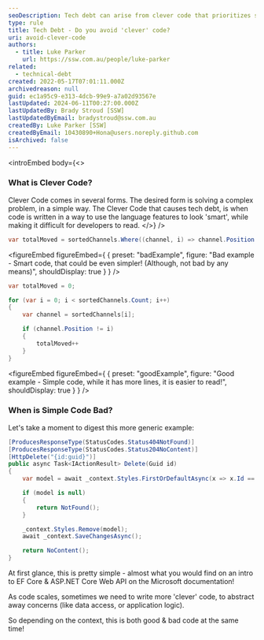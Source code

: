 ```yaml
---
seoDescription: Tech debt can arise from clever code that prioritizes showing off programming skills over simplicity and readability.
type: rule
title: Tech Debt - Do you avoid 'clever' code?
uri: avoid-clever-code
authors:
  - title: Luke Parker
    url: https://ssw.com.au/people/luke-parker
related:
  - technical-debt
created: 2022-05-17T07:01:11.000Z
archivedreason: null
guid: ec1a95c9-e313-4dcb-99e9-a7a02d93567e
lastUpdated: 2024-06-11T00:27:00.000Z
lastUpdatedBy: Brady Stroud [SSW]
lastUpdatedByEmail: bradystroud@ssw.com.au
createdBy: Luke Parker [SSW]
createdByEmail: 10430890+Hona@users.noreply.github.com
isArchived: false
---
```


<introEmbed
  body={<>
### What is Clever Code?

Clever Code comes in several forms. The desired form is solving a complex problem, in a simple way. The Clever Code that causes tech debt, is when code is written in a way to use the language features to look 'smart', while making it difficult for developers to read.
  </>}
/>
```cs
var totalMoved = sortedChannels.Where((channel, i) => channel.Position != i).Count();
```
<figureEmbed figureEmbed={ {
  preset: "badExample",
  figure: "Bad example - Smart code, that could be even simpler! (Although, not bad by any means)",
  shouldDisplay: true
} } />


```cs
var totalMoved = 0;

for (var i = 0; i < sortedChannels.Count; i++)
{
    var channel = sortedChannels[i];

    if (channel.Position != i)
    {
        totalMoved++
    }
}
```
<figureEmbed figureEmbed={ {
  preset: "goodExample",
  figure: "Good example - Simple code, while it has more lines, it is easier to read!",
  shouldDisplay: true
} } />


### When is Simple Code Bad?

Let's take a moment to digest this more generic example:

```cs
[ProducesResponseType(StatusCodes.Status404NotFound)]
[ProducesResponseType(StatusCodes.Status204NoContent)]
[HttpDelete("{id:guid}")]
public async Task<IActionResult> Delete(Guid id)
{
    var model = await _context.Styles.FirstOrDefaultAsync(x => x.Id == id);

    if (model is null)
    {
        return NotFound();
    }

    _context.Styles.Remove(model);
    await _context.SaveChangesAsync();

    return NoContent();
}
```

At first glance, this is pretty simple - almost what you would find on an intro to EF Core & ASP.NET Core Web API on the Microsoft documentation!

As code scales, sometimes we need to write more 'clever' code, to abstract away concerns (like data access, or application logic).

So depending on the context, this is both good & bad code at the same time!
